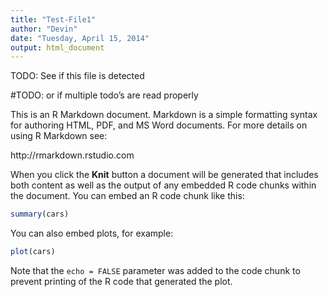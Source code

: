 ```yaml
---
title: "Test-File1"
author: "Devin"
date: "Tuesday, April 15, 2014"
output: html_document
---
```


TODO: See if this file is detected


#TODO: or if multiple todo's are read properly

This is an R Markdown document. Markdown is a simple formatting syntax for authoring HTML, PDF, and MS Word documents. For more details on using R Markdown see:

http://rmarkdown.rstudio.com

When you click the **Knit** button a document will be generated that includes both content as well as the output of any embedded R code chunks within the document. You can embed an R code chunk like this:

```r
summary(cars)
```

You can also embed plots, for example:

```r
plot(cars)
```

Note that the `echo = FALSE` parameter was added to the code chunk to prevent printing of the R code that generated the plot.

